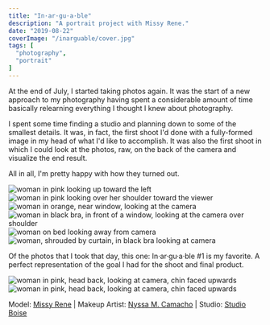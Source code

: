 ```yaml
---
title: "In·ar·gu·a·ble"
description: "A portrait project with Missy Rene."
date: "2019-08-22"
coverImage: "/inarguable/cover.jpg"
tags: [
  "photography",
  "portrait"
]
---
```


At the end of July, I started taking photos again. It was the start of a new approach to my photography having spent a considerable amount of time basically relearning everything I thought I knew about photography.

I spent some time finding a studio and planning down to some of the smallest details. It was, in fact, the first shoot I'd done with a fully-formed image in my head of what I'd like to accomplish. It was also the first shoot in which I could look at the photos, raw, on the back of the camera and visualize the end result.

All in all, I'm pretty happy with how they turned out.

<div data-gallery data-align="wide">
  <img src="/inarguable/1.jpg" alt="woman in pink looking up toward the left" />
  <img src="/inarguable/2.jpg" alt="woman in pink looking over her shoulder toward the viewer" />
  <img src="/inarguable/3.jpg" alt="woman in orange, near window, looking at the camera" />
  <img src="/inarguable/4.jpg" alt="woman in black bra, in front of a window, looking at the camera over shoulder" />
  <img src="/inarguable/5.jpg" alt="woman on bed looking away from camera" />
  <img src="/inarguable/6.jpg" alt="woman, shrouded by curtain, in black bra looking at camera" />
</div>

Of the photos that I took that day, this one: In·ar·gu·a·ble #1 is my favorite. A perfect representation of the goal I had for the shoot and final product.

<div data-gallery data-align="wide">
  <img src="/inarguable/7.jpg" alt="woman in pink, head back, looking at camera, chin faced upwards" />
  <img src="/inarguable/8.jpg" alt="woman in pink, head back, looking at camera, chin faced upwards" />
</div>

Model: [Missy Rene](https://www.instagram.com/_misslovelyx/) | Makeup Artist: [Nyssa M. Camacho](https://www.instagram.com/love.nyssa23/) | Studio: [Studio Boise](http://www.studioboise.org/)

